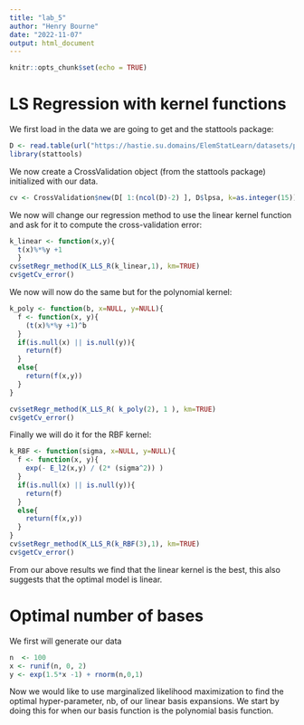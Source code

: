 ```yaml
---
title: "lab_5"
author: "Henry Bourne"
date: "2022-11-07"
output: html_document
---
```


```r
knitr::opts_chunk$set(echo = TRUE)
```

# LS Regression with kernel functions
We first load in the data we are going to get and the stattools package:
```r
D <- read.table(url("https://hastie.su.domains/ElemStatLearn/datasets/prostate.data"));
library(stattools)
```

We now create a CrossValidation object (from the stattools package) initialized with our data.
```r
cv <- CrossValidation$new(D[ 1:(ncol(D)-2) ], D$lpsa, k=as.integer(15))
```
We now will change our regression method to use the linear kernel function and ask for it to compute the cross-validation error:
```r
k_linear <- function(x,y){
  t(x)%*%y +1
  }
cv$setRegr_method(K_LLS_R(k_linear,1), km=TRUE)
cv$getCv_error()
```
We now will now do the same but for the polynomial kernel:
```r
k_poly <- function(b, x=NULL, y=NULL){
  f <- function(x, y){
    (t(x)%*%y +1)^b
  }
  if(is.null(x) || is.null(y)){
    return(f)
  }
  else{
    return(f(x,y))
  }
}

cv$setRegr_method(K_LLS_R( k_poly(2), 1 ), km=TRUE)
cv$getCv_error()
```
Finally we will do it for the RBF kernel:
```r
k_RBF <- function(sigma, x=NULL, y=NULL){
  f <- function(x, y){
    exp(- E_l2(x,y) / (2* (sigma^2)) )
  }
  if(is.null(x) || is.null(y)){
    return(f)
  }
  else{
    return(f(x,y))
  }
}
cv$setRegr_method(K_LLS_R(k_RBF(3),1), km=TRUE)
cv$getCv_error()
```
From our above results we find that the linear kernel is the best, this also suggests that the optimal model is linear.


# Optimal number of bases
We first will generate our data
```r
n  <- 100
x <- runif(n, 0, 2)
y <- exp(1.5*x -1) + rnorm(n,0,1)
```
Now we would like to use marginalized likelihood maximization to find the optimal hyper-parameter, nb, of our linear basis expansions. We start by doing this for when our basis function is the polynomial basis function. 











